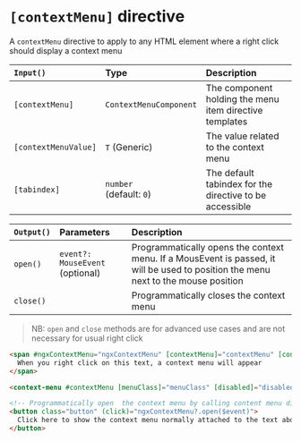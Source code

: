 
<Meta title="Context Menu/Documentation/[contextMenu]" />

# `[contextMenu]` directive

A `contextMenu` directive to apply to any HTML element where a right click should display a context menu

| `Input()`            | Type                          | Description                                             |
| :------------------- | :---------------------------- | :------------------------------------------------------ |
| `[contextMenu]`      | `ContextMenuComponent`        | The component holding the menu item directive templates |
| `[contextMenuValue]` | `T` (Generic)                 | The value related to the context menu                   |
| `[tabindex]`         | `number` <br />(default: `0`) | The default tabindex for the directive to be accessible |

| `Output()` | Parameters                      | Description                                                                                                                        |
| :--------- | :------------------------------ | :--------------------------------------------------------------------------------------------------------------------------------- |
| `open()`   | `event?: MouseEvent` (optional) | Programmatically opens the context menu. If a MousEvent is passed, it will be used to position the menu next to the mouse position |
| `close()`  |                                 | Programmatically closes the context menu                                                                                           |

> NB: `open` and `close` methods are for advanced use cases and are not necessary for usual right click

```html
<span #ngxContextMenu="ngxContextMenu" [contextMenu]="contextMenu" [contextMenuValue]="value">
  When you right click on this text, a context menu will appear
</span>

<context-menu #contextMenu [menuClass]="menuClass" [disabled]="disabled" [dir]="dir">...</context-menu>

<!-- Programmatically open  the context menu by calling content menu directive  -->
<button class="button" (click)="ngxContextMenu?.open($event)">
  Click here to show the context menu normally attached to the text above
</button>
```
